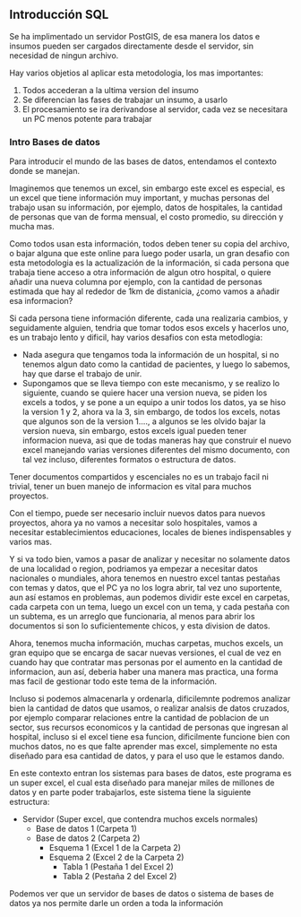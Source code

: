 ## Introducción SQL

Se ha implimentado un servidor PostGIS, de esa manera los datos e insumos pueden ser cargados directamente
desde el servidor, sin necesidad de ningun archivo.

Hay varios objetios al aplicar esta metodologia, los mas importantes:

1. Todos accederan a la ultima version del insumo
2. Se diferencian las fases de trabajar un insumo, a usarlo
3. El procesamiento se ira derivandose al servidor, cada vez se necesitara un PC menos potente para trabajar

### Intro Bases de datos

Para introducir el mundo de las bases de datos, entendamos el contexto donde se manejan.

Imaginemos que tenemos un excel, sin embargo este excel es especial, es un excel que tiene información muy important, y muchas personas del trabajo usan su información, por ejemplo, datos de hospitales, la cantidad de personas que van de forma mensual, el costo promedio, su dirección y mucha mas.

Como todos usan esta información, todos deben tener su copia del archivo, o bajar alguna que este online para luego poder usarla, un gran desafio con esta metodologia es la actualización de la información, si cada persona que trabaja tiene acceso a otra información de algun otro hospital, o quiere añadir una nueva columna por ejemplo, con la cantidad de personas estimada que hay al rededor de 1km de distanicia, ¿como vamos a añadir esa informacion?

Si cada persona tiene información diferente, cada una realizaria cambios, y seguidamente alguien, tendria que tomar todos esos excels y hacerlos uno, es un trabajo lento y dificil, hay varios desafios con esta metodlogia:

* Nada asegura que tengamos toda la información de un hospital, si no tenemos algun dato como la cantidad de pacientes, y luego lo sabemos, hay que darse el trabajo de unir.
* Supongamos que se lleva tiempo con este mecanismo, y se realizo lo siguiente, cuando se quiere hacer una version nueva, se piden los excels a todos, y se pone a un equipo a unir todos los datos, ya se hiso la version 1 y 2, ahora va la 3, sin embargo, de todos los excels, notas que algunos son de la version 1...., a algunos se les olvido bajar la version nueva, sin embargo, estos excels igual pueden tener informacion nueva, asi que de todas maneras hay que construir el nuevo excel manejando varias versiones diferentes del mismo documento, con tal vez incluso, diferentes formatos o estructura de datos.

Tener documentos compartidos y escenciales no es un trabajo facil ni trivial, tener un buen manejo de informacion es vital para muchos proyectos.

Con el tiempo, puede ser necesario incluir nuevos datos para nuevos proyectos, ahora ya no vamos a necesitar solo hospitales, vamos a necesitar establecimientos educaciones, locales de bienes indispensables y varios mas.

Y si va todo bien, vamos a pasar de analizar y necesitar no solamente datos de una localidad o region, podriamos ya empezar a necesitar datos nacionales o mundiales, ahora tenemos en nuestro excel tantas pestañas con temas y datos, que el PC ya no los logra abrir, tal vez uno suportente, aun así estamos en problemas, aun podemos dividir este excel en carpetas, cada carpeta con un tema, luego un excel con un tema, y cada pestaña con un subtema, es un arreglo que funcionaria, al menos para abrir los documentos si son lo suficientemente chicos, y esta division de datos.

Ahora, tenemos mucha información, muchas carpetas, muchos excels, un gran equipo que se encarga de sacar nuevas versiones, el cual de vez en cuando hay que contratar mas personas por el aumento en la cantidad de informacion, aun así, deberia haber una manera mas practica, una forma mas facil de gestionar todo este tema de la información.

Incluso si podemos almacenarla y ordenarla, dificilemnte podremos analizar bien la cantidad de datos que usamos, o realizar analsis de datos cruzados, por ejemplo comparar relaciones entre la cantidad de poblacion de un sector, sus recursos economicos y la cantidad de personas que ingresan al hospital, incluso si el excel tiene esa funcion, dificilmente funcione bien con muchos datos, no es que falte aprender mas excel, simplemente no esta diseñado para esa cantidad de datos, y para el uso que le estamos dando.

En este contexto entran los sistemas para bases de datos, este programa es un super excel, el cual esta diseñado para manejar miles de millones de datos y en parte poder trabajarlos, este sistema tiene la siguiente estructura:

* Servidor (Super excel, que contendra muchos excels normales)
    + Base de datos 1 (Carpeta 1)
    + Base de datos 2 (Carpeta 2)
        + Esquema 1 (Excel 1 de la Carpeta 2)
        + Esquema 2 (Excel 2 de la Carpeta 2)
            + Tabla 1 (Pestaña 1 del Excel 2)
            + Tabla 2 (Pestaña 2 del Excel 2)

Podemos ver que un servidor de bases de datos o sistema de bases de datos ya nos permite darle un orden a toda la información
